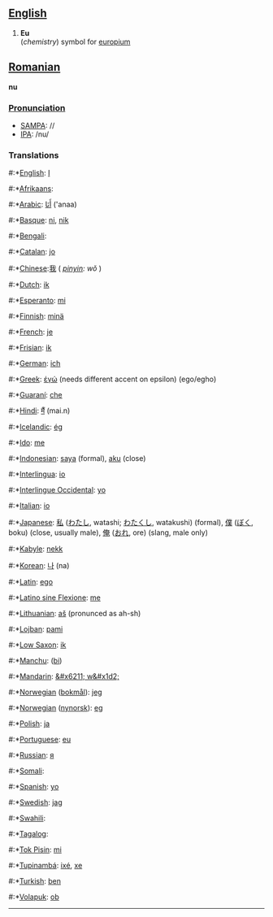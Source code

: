 ==[[English]]==

# '''Eu'''<br>(''chemistry'') symbol for [[europium]]

==[[Romanian]]==
'''nu'''

===[[Pronunciation]]===
*[[w:SAMPA|SAMPA]]: //
*[[w:IPA|IPA]]: /nu/

===Translations===
#:*[[English]]: [[I]]
#:*[[Afrikaans]]:[[]]
#:*[[Arabic]]: [[أَنَا]] ('anaa)
#:*[[Basque]]: [[ni]], [[nik]]
#:*[[Bengali]]: [[]]
#:*[[Catalan]]: [[jo]]
#:*[[Chinese]]:[[我]] ( ''[[pinyin]]: wǒ'' )
#:*[[Dutch]]: [[ik]]
#:*[[Esperanto]]: [[mi]]
#:*[[Finnish]]: [[minä]]
#:*[[French]]: [[je]]
#:*[[Frisian]]: [[ik]]
#:*[[German]]: [[ich]]
#:*[[Greek]]: [[έγώ]] (needs different accent on epsilon) (ego/egho)
#:*[[Guaraní]]: [[che]]
#:*[[Hindi]]: [[मैं]] (mai.n)
#:*[[Icelandic]]: [[ég]]
#:*[[Ido]]: [[me]]
#:*[[Indonesian]]: [[saya]] (formal), [[aku]] (close)
#:*[[Interlingua]]: [[io]]
#:*[[Interlingue Occidental]]: [[yo]]
#:*[[Italian]]: [[io]]
#:*[[Japanese]]: [[私]] ([[わたし]], watashi; [[わたくし]], watakushi) (formal), [[僕]] ([[ぼく]], boku) (close, usually male), [[俺]] ([[おれ]], ore) (slang, male only)
#:*[[Kabyle]]: [[nekk]]
#:*[[Korean]]: [[나]] (na)
#:*[[Latin]]: [[ego]]
#:*[[Latino sine Flexione]]: [[me]]
#:*[[Lithuanian]]: [[aš]] (pronunced as ah-sh)
#:*[[Lojban]]: [[pami]]
#:*[[Low Saxon]]: [[ik (pd)|ik]]
#:*[[Manchu]]: ([[bi]])
#:*[[Mandarin]]: [[&#x6211; w&#x1d2;]]
#:*[[Norwegian]] ([[bokmål]]): [[jeg]]
#:*[[Norwegian]] ([[nynorsk]]): [[eg]]
#:*[[Polish]]: [[ja]]
#:*[[Portuguese]]: [[eu]]
#:*[[Russian]]: [[я]]
#:*[[Somali]]: [[]]
#:*[[Spanish]]: [[yo]]
#:*[[Swedish]]: [[jag]]
#:*[[Swahili]]: [[]]
#:*[[Tagalog]]: [[]]
#:*[[Tok Pisin]]: [[mi]]
#:*[[Tupinambá]]: [[ixé]], [[xe]]
#:*[[Turkish]]: [[ben]]
#:*[[Volapuk]]: [[ob]]
----